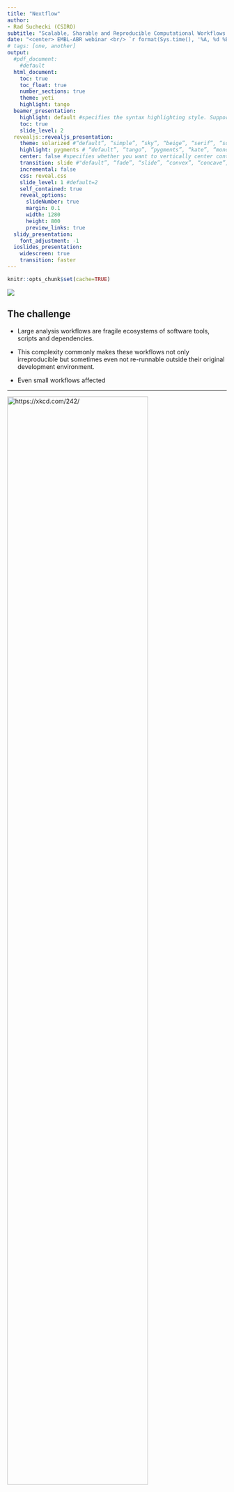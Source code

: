 ```yaml
---
title: "Nextflow"
author:
- Rad Suchecki (CSIRO)
subtitle: "Scalable, Sharable and Reproducible Computational Workflows across Clouds and Clusters"
date: "<center> EMBL-ABR webinar <br/> `r format(Sys.time(), '%A, %d %B, %Y')` </center>"
# tags: [one, another]
output:
  #pdf_document:
    #default
  html_document:
    toc: true
    toc_float: true
    number_sections: true
    theme: yeti
    highlight: tango
  beamer_presentation:
    highlight: default #specifies the syntax highlighting style. Supported styles include “default”, “tango”, “pygments”, “kate”, “monochrome”, “espresso”, “zenburn”, and “haddock” (specify null to prevent syntax highlighting)
    toc: true
    slide_level: 2
  revealjs::revealjs_presentation:
    theme: solarized #“default”, “simple”, “sky”, “beige”, “serif”, “solarized”, “blood”, “moon”, “night”, “black”, “league” or “white”
    highlight: pygments # “default”, “tango”, “pygments”, “kate”, “monochrome”, “espresso”, “zenburn”, and “haddock”. Pass null to prevent syntax highlighting.
    center: false #specifies whether you want to vertically center content on slides (this defaults to false).
    transition: slide #"default”, “fade”, “slide”, “convex”, “concave”, “zoom” or “none”.
    incremental: false
    css: reveal.css
    slide_level: 1 #default=2
    self_contained: true
    reveal_options:
      slideNumber: true
      margin: 0.1
      width: 1280
      height: 800
      preview_links: true
  slidy_presentation:
    font_adjustment: -1
  ioslides_presentation:
    widescreen: true
    transition: faster
---
```


```r
knitr::opts_chunk$set(cache=TRUE)
```






<div class="column-left">
![](https://raw.githubusercontent.com/csiro-crop-informatics/biokanga-manuscript/master/figures/dag.png)

<!-- <blockquote class="twitter-tweet" data-lang="en"><p lang="en" dir="ltr">Nextflow&#39;s DAG of this pipeline is slightly more complicated... <a href="https://t.co/B7HVkCRifp">pic.twitter.com/B7HVkCRifp</a></p>&mdash; Diogo Silva (@ODiogoSilva) <a href="https://twitter.com/ODiogoSilva/status/987386007485075461?ref_src=twsrc%5Etfw">April 20, 2018</a></blockquote>
<script async src="https://platform.twitter.com/widgets.js" charset="utf-8">

</script> -->

</div>

<div class="column-right" style="center">

## The challenge

* Large analysis workflows are fragile ecosystems of software tools, scripts and dependencies.


* This complexity commonly makes these workflows not only irreproducible but sometimes even not re-runnable outside their original development environment.


* Even small workflows affected

</div>


----

<div class="column-left">

[![https://xkcd.com/242/](https://imgs.xkcd.com/comics/the_difference.png){ width=80% }](https://xkcd.com/242/)

<small> [https://xkcd.com/242/](https://xkcd.com/242/) </small>
</div>

<div class="column-right" style="center">



### Let others and your future self(!)

* reliably re-run your analyses
* trace back origins of results

### Re-running pipelines

* new data (e.g. additional samples)
* updated software
* different compute environment (cloud?)
* errors found
* new ideas
* and any combination of the above

</div>


----

## Push-button workflow wish-list

<div class="column-left">
![](figs/pushthebutton.svg){width=80%}
</div>


<div class="column-right">
* version controlled
* container-backed
* seamless execution across different environments (if computationally feasible)
    * laptop
    * server
    * cluster
    * cloud
* sharable
  * effort required for someone else to use it
</div>

----

### Choosing a workflow system

* [~~214~~ 239 systems and counting](https://s.apache.org/existing-workflow-systems)
  * from `make` to Galaxy
* Additional considerations
  * active development?
  * (community) support?
  * flexibility and ease of development
  * learning curve
  * abstraction level

----

## [Nextflow](https://www.nextflow.io/)

* Reactive workflow framework
* Domain specific programming language

<br/>

* Designed for seamless scalability of existing tools and scripts
* Aimed at bioinformaticians familiar with programming

<small>
[https://www.nature.com/articles/nbt.3820/](https://www.nature.com/articles/nbt.3820)
</small>


----

![](figs/floden1.png){width=80%}

<small>
Credit: [Evan Floden](https://speakerdeck.com/skptic/nextflow-hackathon-2018-introduction-to-nextflow?slide=15)
</small>


----


## [Nextflow](https://www.nextflow.io/)


* Implicitly parallelized, asynchronous data streams
* Separation of pipeline logic from the definitions of
  * software environment (on `$PATH`, modules, binaries, conda, containers)
  * execution environment (laptop, server, HPC cluster, cloud)
* Out-of-the-box support for
  * SGE, LSF, **SLURM**, PBS/Torque, NQSII HTCondor, **Ignite**, Kubernets, **Amazon Cloud**, **AWS Batch**, Google Cloud
* Integration with git hosting services

<small>
[https://www.nature.com/articles/nbt.3820/](https://www.nature.com/articles/nbt.3820)
</small>


----

## Nextflow building blocks
<!--
<div class="column-left">
![](figs/floden2.png){width=80%}
<small>
Credit: [Evan Floden](https://speakerdeck.com/skptic/nextflow-hackathon-2018-introduction-to-nextflow?slide=15)
</small>
</div>


<div class="column-right"> -->

### *Processes* (1-to-many tasks)

  * safe and lock-free parallelization
  * executed in separate work directories
  * easy clean-up, no issue of partial results following an error


### *Channels*

  * facilitate data flow between processes by linking their outputs/inputs
  * a suite of [operators](https://www.nextflow.io/docs/latest/operator.html) applied to channels to shape the data flow
    * filtering
    * transforming
    * forking
    * combining
    * ...and more

<!-- </div> -->

----

## Parallelisation

![](figs/floden3.png){width=70%}

<small>
Credit: [Evan Floden](https://speakerdeck.com/skptic/nextflow-hackathon-2018-introduction-to-nextflow?slide=20)
</small>

* Independent tasks will run in parallel (Ts & Cs apply)
* Reduced overallocation of resources


----


## Getting started

### Required

* POSIX compatible system (Linux, Solaris, OS X, etc)
* Bash 2.3 (or later)
* Java 8  (or later)

### Install

```
curl -s https://get.nextflow.io | bash
```

### Software you want to run

* Available on PATH or under `bin/`
* via Docker
* via Singularity
* via Conda
* via Modules

----

## Hello world syntax

```bash
curl -sL  https://raw.githubusercontent.com/nextflow-io/hello/master/main.nf
```



----

## Hello world run


```bash
nextflow run hello
```

----

## Hello world how?


```bash
nextflow info hello
```

Alternatives

```bash
nextflow run nextflow-io/hello #more explicit pointer to organisation/repo (or user/repo) on GitHub
nextflow run main.nf #local exec after download
```


----

## [Hello  ~~world~~ shared pipelines](https://www.nextflow.io/blog/2014/share-nextflow-pipelines-with-github.html)

* Run specific revision (commit SHA hash, branch or tag)


```bash
nextflow run hello -r 451ebd9
```

```bash
nextflow run hello -r mybranch
```

```bash
nextflow run hello -r v1.1
```



----

## Command line syntax basics

* Single dash for Nextflow params
```bash
nextflow run main.nf -with-dag mydag.png -with-docker
```

* Double dash for pipeline params (defined by you)
```bash
nextflow run main.nf --input sample.fastq.gz
```

* Many params can also be set via [environmental variables](https://www.nextflow.io/docs/latest/config.html#environment-variables)
```bash
NXF_VER=19.01.0 nextflow run main.nf
```

* Resuming - note the single dash(!)
```bash
nextflow run main.nf -resume
```

----

<!-- ## [Example workflow](https://github.com/csiro-crop-informatics/nextflow-embl-abr-webinar) -->


```bash
dot -Tpng -Gsize=9,7\! -Gdpi=100 -ofigs/flowchart_small.png flowinfo/flowchart.dot
```

<!-- <div class="column-right"> -->
![Flowchart](figs/flowchart_small.png)
<!-- </div> -->

<!-- <div class="column-left"> -->
  <small>
  Logic (and input data) of this example workflow is adapted from EMBL-ABR [Snakemake webinar](https://github.com/UofABioinformaticsHub/2019_EMBL-ABR_Snakemake_webinar) by Nathan Watson-Haigh
  </small>
<!-- </div> -->


----

## [Example workflow](https://github.com/csiro-crop-informatics/nextflow-embl-abr-webinar)


```bash
cat ../main.nf
```



----

## [Example workflow](https://github.com/csiro-crop-informatics/nextflow-embl-abr-webinar)


```bash
nextflow run ../main.nf -profile docker -resume
```


----

## The work directory (1/2)

```bash
tree -L 2 work
```

----

## The work directory (2/2)


```bash
tree -ah work
```


----

## [Example workflow run](https://asciinema.org/a/233197)

<small>
Refresh page to see the embedded asciicast or go to [https://asciinema.org/a/233197](https://asciinema.org/a/233197)
</small>

<script id="asciicast-233197" src="https://asciinema.org/a/233197.js" async data-speed="1.5" data-theme="tango" data-autoplay="false" data-loop="false" data-size="small" data-rows="40">

</script>


<!-- [![asciicast](https://asciinema.org/a/233197.svg)](https://asciinema.org/a/233197) -->

<!-- data-cols="200" data-rows="50"  -->




----

## [Configuration file(s)](https://www.nextflow.io/docs/latest/config.html)

* `nextflow.config`
* `$HOME/.nextflow/config`
* But also
  * Include multiple config files via [`includeConfig`](https://www.nextflow.io/docs/latest/config.html#config-include)
   ```bash
   grep includeConfig ../nextflow.config
   ```
  * Extend config by passing additional file at run time `-c additional.config`
  * Ignore default and use custom config file passed at run time `-C custom.config`

* [Config scopes](https://www.nextflow.io/docs/latest/config.html#config-scopes) e.g. `env`, `params`, `process`, `docker`...
* [Config profiles](https://www.nextflow.io/docs/latest/config.html#config-profiles) (!)

----

### Recall: separation of workflow logic from compute, software envs

* Much about software, execution environments _can_ be defined in the *directive* declarations block at the top of the process body e.g.

```bash
process extract_reads {
  executor 'slurm'
  module 'samtools/1.9'
  ...
```

* Usually preferred to define these in [`nextflow.config`](https://github.com/csiro-crop-informatics/nextflow-embl-abr-webinar/blob/master/nextflow.config) *et al.*

```bash
curl -sL https://raw.githubusercontent.com/csiro-crop-informatics/nextflow-embl-abr-webinar/master/nextflow.config
```


----

## Configuration profiles


```bash
#Local/server
nextflow run csiro-crop-informatics/nextflow-embl-abr-webinar -profile conda
nextflow run csiro-crop-informatics/nextflow-embl-abr-webinar -profile docker
nextflow run csiro-crop-informatics/nextflow-embl-abr-webinar -profile singularity

#HPC
nextflow run csiro-crop-informatics/nextflow-embl-abr-webinar -profile slurm,conda,condamodule
nextflow run csiro-crop-informatics/nextflow-embl-abr-webinar -profile slurm,singularity,singularitymodule

#Cloud
nextflow run csiro-crop-informatics/nextflow-embl-abr-webinar -profile awsbatch \
  -work-dir s3://your_s3_bucket/work --outdir s3://your_s3_bucket/results
```

## Setting up software environment(s)

* Global software env for the workflow
* Separate software envs for individual processes or subsets
* A bit of both
* For the example workflow we have
  * global Conda env -> Docker -> Singularity

----

## Software environment (Conda)

<div class="column-left">

* can be
  * used directly
  * to build a container
  * slow...

<blockquote class="twitter-tweet" data-lang="en"><p lang="en" dir="ltr">Conda fail: the infinite &quot;solving environment&quot; wheel of death.<br><br>I just downloaded the software and built from source.  It was much faster.<a href="https://twitter.com/hashtag/conda?src=hash&amp;ref_src=twsrc%5Etfw">#conda</a> <a href="https://twitter.com/hashtag/bioconda?src=hash&amp;ref_src=twsrc%5Etfw">#bioconda</a> <a href="https://twitter.com/hashtag/wheelofdeath?src=hash&amp;ref_src=twsrc%5Etfw">#wheelofdeath</a></p>&mdash; Nils Homer (@nilshomer) <a href="https://twitter.com/nilshomer/status/1093380228833980416?ref_src=twsrc%5Etfw">February 7, 2019</a></blockquote>
<script async src="https://platform.twitter.com/widgets.js" charset="utf-8">
</script>

</div>

<div class="column-right">

* Conda environment defined for this workflow
  * [`conf/conda.yaml`](https://raw.githubusercontent.com/csiro-crop-informatics/nextflow-embl-abr-webinar/master/conf/conda.yaml)

```bash
curl -sL https://raw.githubusercontent.com/csiro-crop-informatics/nextflow-embl-abr-webinar/master/conf/conda.yaml
```

* Conda profile defined in [`nextflow.config`](https://github.com/csiro-crop-informatics/nextflow-embl-abr-webinar/blob/master/nextflow.config)
```
profiles {
  conda {
    process {
      conda = "$baseDir/conf/conda.yaml"
    }
  }
}
```
</div>



----

## Software environment (Docker)

* Container image (automated build) on [Docker Hub ![Docker Pulls](https://img.shields.io/docker/pulls/rsuchecki/nextflow-embl-abr-webinar.svg)](https://hub.docker.com/r/rsuchecki/nextflow-embl-abr-webinar)
* Need not be conda-based
* Dockerfile

```bash
curl -sL https://raw.githubusercontent.com/csiro-crop-informatics/nextflow-embl-abr-webinar/master/Dockerfile
```

* Docker profile defined in [`nextflow.config`](https://github.com/csiro-crop-informatics/nextflow-embl-abr-webinar/blob/master/nextflow.config)
```
  docker {
    process.container = 'rsuchecki/nextflow-embl-abr-webinar'
    docker {
      enabled = true
      fixOwnership = true
    }
  }
```
* NF pulls the container image from Docker Hub when our pipeline is run with
`-profile docker` (or `-profile awsbatch`)


----

## Software environment (Singularity)

* Singularity *can* pull from Docker Hub and convert to its format
* Dedicated build on [Singularity Hub ![https://www.singularity-hub.org/static/img/hosted-singularity--hub-%23e32929.svg](https://www.singularity-hub.org/static/img/hosted-singularity--hub-%23e32929.svg)](https://singularity-hub.org/collections/2468)
  * ensures the same image is used (reproducibility!)
  * Need not be Docker based
  * Build automation less flexible than on Docker Hub
  * Singularity recipe

```bash
curl -sL https://raw.githubusercontent.com/csiro-crop-informatics/nextflow-embl-abr-webinar/master/Singularity
```
* Singularity profile defined in [`nextflow.config`](https://github.com/csiro-crop-informatics/nextflow-embl-abr-webinar/blob/master/nextflow.config)
```
  singularity {
    singularity {
      enabled = true
      autoMounts = true
    }
    process {
      container = 'shub://csiro-crop-informatics/nextflow-embl-abr-webinar' //Singularity hub
      scratch = true //This is a hack - currently required as a workaround for https://github.com/sylabs/singularity/issues/1469#issuecomment-469129088
    }
  }
```
* NF pulls the container image from Singularity Hub when our pipeline is run with
```-profile singularity```

----

### Pipeline outputs:

* The `publishDir` directive
  * define end products of a pipeline
  * make them easily accessible


```bash
curl -sL https://raw.githubusercontent.com/csiro-crop-informatics/nextflow-embl-abr-webinar/master/conf/publish.config
```

----

### Pipeline outputs


```bash
tree -L 2 results
```


----

## [AWS Batch execution](https://asciinema.org/a/233421)

<small>
Refresh page to see the embedded asciicast or go to [https://asciinema.org/a/233421](https://asciinema.org/a/233421)
</small>

<script id="asciicast-233421" src="https://asciinema.org/a/233421.js" async data-speed="1" data-theme="tango" data-autoplay="false" data-loop="false" data-size="small" data-rows="40" data-cols="160">
</script>


<!-- [![asciicast](https://asciinema.org/a/233421.svg)](https://asciinema.org/a/233421) -->

<!-- data-cols="200" data-rows="50"  -->


----

### Workflow introspection

* Nextflow offers detailed
  * execution reports
    * [example AWS Batch run](https://csiro-crop-informatics.github.io/nextflow-embl-abr-webinar/report.html)
  * execution timelines
    * [example AWS Batch run](https://csiro-crop-informatics.github.io/nextflow-embl-abr-webinar/timeline_aws.html)
    * [example local run](https://csiro-crop-informatics.github.io/nextflow-embl-abr-webinar/timeline.html)

### NF Resources


* [https://www.nextflow.io/](https://www.nextflow.io/)
* [https://github.com/nextflow-io/patterns](https://github.com/nextflow-io/patterns)
* [Nextflow Gitter](https://gitter.im/nextflow-io/nextflow)
* [https://github.com/nextflow-io/awesome-nextflow](https://github.com/nextflow-io/awesome-nextflow)
* [http://nf-co.re/](http://nf-co.re/) - check it out before implementing something


<!-- ----

### Full run on AWS

`NXF_VER=19.02.0-edge ` -->



----

### Acknowledgments


* Nextflow dev team
  * Paolo Di Tommaso [\@PaoloDiTommaso](https://twitter.com/paoloditommaso?lang=en)
  * Evan Floden [\@EvanFloden](https://twitter.com/EvanFloden)
  * *et al.*
* Nextflow community on [Gitter](https://gitter.im/nextflow-io/nextflow)
* University of Adelaide
  * Nathan Watson-Haigh [\@watsonhaigh](https://twitter.com/watsonhaigh)
* CSIRO
  * Alex Whan [\@alexwhan](https://twitter.com/alexwhan)
  * Jen Taylor [\@JenMTaylor](https://twitter.com/JenMTaylor)
  * Ondrej Hlinka (HPC)
  * *et al.*


[![Twitter Follow](https://img.shields.io/twitter/follow/bioinforad.svg?style=social)](https://twitter.com/bioinforad)


<link rel="stylesheet" href="//cdnjs.cloudflare.com/ajax/libs/highlight.js/9.11.0/styles/default.min.css">
<script src="//cdnjs.cloudflare.com/ajax/libs/highlight.js/9.11.0/highlight.min.js"></script>

<script>
function highlightCode() {
    var pres = document.querySelectorAll("pre>code");
    for (var i = 0; i < pres.length; i++) {
        hljs.highlightBlock(pres[i]);
    }
}
highlightCode();
</script>



